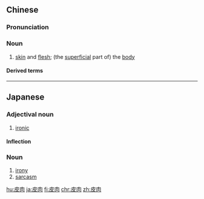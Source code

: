 ==Chinese==
{{zh-forms}}

===Pronunciation===
{{zh-pron
|m=píròu
|h=pfs=phì-ngiuk
|mn=phôe-bah/phê-bah
|cat=n
}}

===Noun===
{{zh-noun}}

# [[skin]] and [[flesh]]; (the [[superficial]] part of) the [[body]]

====Derived terms====
{{zh-der|拿皮肉往外人身上貼|皮肉之傷|皮肉生涯}}

----

==Japanese==
{{ja-kanjitab|ひ|にく|yomi=on}}

===Adjectival noun===
{{ja-adj|infl=na|ひにく}}

# [[ironic]]

====Inflection====
{{ja-na|ひにく}}

===Noun===
{{ja-noun|ひにく}}

# [[irony]]
# [[sarcasm]]

[[hu:皮肉]]
[[ja:皮肉]]
[[fi:皮肉]]
[[chr:皮肉]]
[[zh:皮肉]]